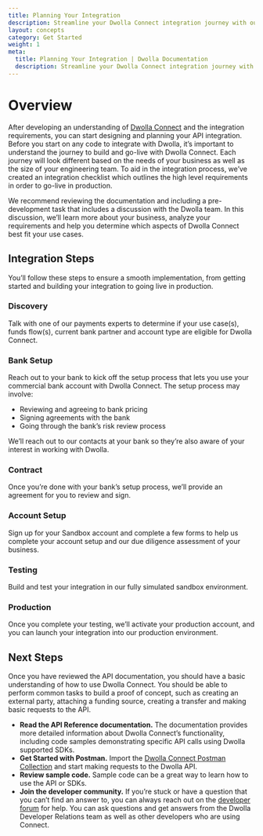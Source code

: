 ```yaml
---
title: Planning Your Integration
description: Streamline your Dwolla Connect integration journey with our comprehensive Integration Checklist and expert resources.
layout: concepts
category: Get Started
weight: 1
meta:
  title: Planning Your Integration | Dwolla Documentation
  description: Streamline your Dwolla Connect integration journey with our comprehensive Integration Checklist and expert resources.
---
```


# Overview

After developing an understanding of [Dwolla Connect](/docs/connect/what-is-dwolla-connect) and the integration requirements, you can start designing and planning your API integration. Before you start on any code to integrate with Dwolla, it’s important to understand the journey to build and go-live with Dwolla Connect. Each journey will look different based on the needs of your business as well as the size of your engineering team. To aid in the integration process, we’ve created an integration checklist which outlines the high level requirements in order to go-live in production.

We recommend reviewing the documentation and including a pre-development task that includes a discussion with the Dwolla team. In this discussion, we’ll learn more about your business, analyze your requirements and help you determine which aspects of Dwolla Connect best fit your use cases.

## Integration Steps

You’ll follow these steps to ensure a smooth implementation, from getting started and building your integration to going live in production.

### Discovery

Talk with one of our payments experts to determine if your use case(s), funds flow(s), current bank partner and account type are eligible for Dwolla Connect.

### Bank Setup

Reach out to your bank to kick off the setup process that lets you use your commercial bank account with Dwolla Connect. The setup process may involve:

- Reviewing and agreeing to bank pricing
- Signing agreements with the bank
- Going through the bank’s risk review process

We’ll reach out to our contacts at your bank so they’re also aware of your interest in working with Dwolla.

### Contract

Once you’re done with your bank’s setup process, we’ll provide an agreement for you to review and sign.

### Account Setup

Sign up for your Sandbox account and complete a few forms to help us complete your account setup and our due diligence assessment of your business.

### Testing

Build and test your integration in our fully simulated sandbox environment.

### Production

Once you complete your testing, we’ll activate your production account, and you can launch your integration into our production environment.

## Next Steps

Once you have reviewed the API documentation, you should have a basic understanding of how to use Dwolla Connect. You should be able to perform common tasks to build a proof of concept, such as creating an external party, attaching a funding source, creating a transfer and making basic requests to the API.

- **Read the API Reference documentation.** The documentation provides more detailed information about Dwolla Connect’s functionality, including code samples demonstrating specific API calls using Dwolla supported SDKs.
- **Get Started with Postman.** Import the [Dwolla Connect Postman Collection](https://www.postman.com/dwolladev/workspace/dwolla/collection/5009345-52001489-7e46-4576-b76c-f7e581cdac15) and start making requests to the Dwolla API.
- **Review sample code.** Sample code can be a great way to learn how to use the API or SDKs.
- **Join the developer community.** If you’re stuck or have a question that you can’t find an answer to, you can always reach out on the [developer forum](https://discuss.dwolla.com/) for help. You can ask questions and get answers from the Dwolla Developer Relations team as well as other developers who are using Connect.
